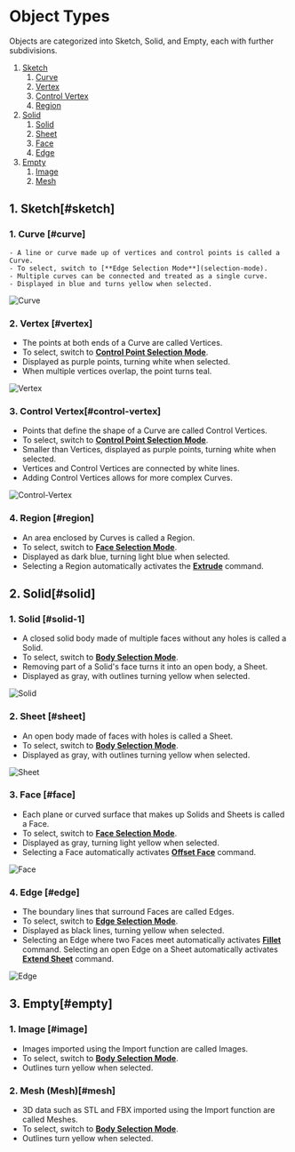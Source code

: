 # Object Types

Objects are categorized into Sketch, Solid, and Empty, each with further subdivisions.

1. [Sketch](#sketch)
    1. [Curve](#curve)
    2. [Vertex](#vertex)
    3. [Control Vertex](#control-vertex)
    4. [Region](#region)
2. [Solid](#solid)
    1. [Solid](#solid-1)
    2. [Sheet](#sheet)
    3. [Face](#face)
    4. [Edge](#edge)
3. [Empty](#empty)
    1. [Image](#image)
    2. [Mesh](#mesh)

## 1. Sketch[#sketch]

### 1. Curve [#curve]
    - A line or curve made up of vertices and control points is called a Curve.
    - To select, switch to [**Edge Selection Mode**](selection-mode).
    - Multiple curves can be connected and treated as a single curve.
    - Displayed in blue and turns yellow when selected.

![Curve](/img/object-name-curve.png)

### 2. Vertex [#vertex]
- The points at both ends of a Curve are called Vertices.
- To select, switch to [**Control Point Selection Mode**](selection-mode).
- Displayed as purple points, turning white when selected.
- When multiple vertices overlap, the point turns teal.

![Vertex](/img/object-name-vertex.png)

### 3. Control Vertex[#control-vertex]
- Points that define the shape of a Curve are called Control Vertices.
- To select, switch to [**Control Point Selection Mode**](selection-mode).
- Smaller than Vertices, displayed as purple points, turning white when selected.
- Vertices and Control Vertices are connected by white lines.
- Adding Control Vertices allows for more complex Curves.

![Control-Vertex](/img/object-name-cv.png)

### 4. Region [#region]
- An area enclosed by Curves is called a Region.
- To select, switch to [**Face Selection Mode**](selection-mode).
- Displayed as dark blue, turning light blue when selected.
- Selecting a Region automatically activates the [**Extrude**](/solid/extrude) command.

## 2. Solid[#solid]

### 1. Solid [#solid-1]
- A closed solid body made of multiple faces without any holes is called a Solid.
- To select, switch to [**Body Selection Mode**](selection-mode).
- Removing part of a Solid's face turns it into an open body, a Sheet.
- Displayed as gray, with outlines turning yellow when selected.

![Solid](/img/object-name-solid.png)

### 2. Sheet [#sheet]
- An open body made of faces with holes is called a Sheet.
- To select, switch to [**Body Selection Mode**](selection-mode).
- Displayed as gray, with outlines turning yellow when selected.

![Sheet](/img/object-name-sheet.png)

### 3. Face [#face]
- Each plane or curved surface that makes up Solids and Sheets is called a Face.
- To select, switch to [**Face Selection Mode**](selection-mode).
- Displayed as gray, turning light yellow when selected.
- Selecting a Face automatically activates [**Offset Face**](/solid/offset-face) command.

![Face](/img/object-name-face.png)

### 4. Edge [#edge]
- The boundary lines that surround Faces are called Edges.
- To select, switch to [**Edge Selection Mode**](selection-mode).
- Displayed as black lines, turning yellow when selected.
- Selecting an Edge where two Faces meet automatically activates [**Fillet**](/solid/fillet) command. Selecting an open Edge on a Sheet automatically activates [**Extend Sheet**](/solid/extend-sheet) command.

![Edge](/img/object-name-edge.png)

## 3. Empty[#empty]

### 1. Image [#image]
- Images imported using the Import function are called Images.
- To select, switch to [**Body Selection Mode**](selection-mode).
- Outlines turn yellow when selected.

### 2. Mesh (Mesh)[#mesh]
- 3D data such as STL and FBX imported using the Import function are called Meshes.
- To select, switch to [**Body Selection Mode**](selection-mode).
- Outlines turn yellow when selected.

